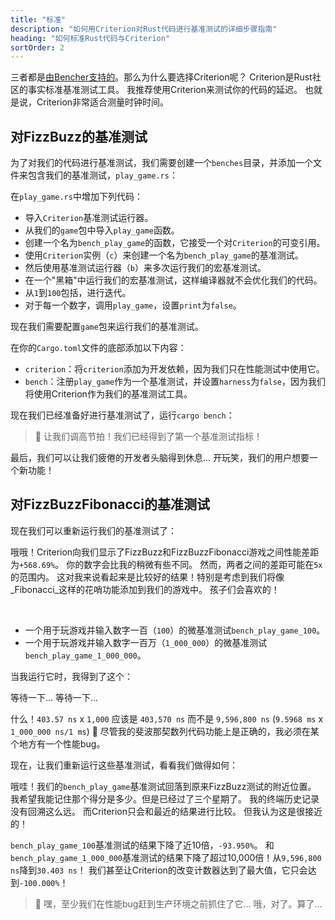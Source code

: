 ```yaml
---
title: "标准"
description: "如何用Criterion对Rust代码进行基准测试的详细步骤指南"
heading: "如何标准Rust代码与Criterion"
sortOrder: 2
---
```



<Benchmarking />

<WhatIsRust />

<FizzBuzzRust />

<StepByStepRust />

<MicroVsMacro />

<BenchmarkingRust />

三者都是[由Bencher支持的](/docs/zh/explanation/adapters/)。那么为什么要选择Criterion呢？
Criterion是Rust社区的事实标准基准测试工具。
我推荐使用Criterion来测试你的代码的延迟。
也就是说，Criterion非常适合测量时钟时间。

<FizzBuzzRefactor />

## 对FizzBuzz的基准测试

为了对我们的代码进行基准测试，我们需要创建一个`benches`目录，并添加一个文件来包含我们的基准测试，`play_game.rs`：

<GameBenchesTree />

在`play_game.rs`中增加下列代码：

<FizzBuzzRefactorBenchesCode />

- 导入`Criterion`基准测试运行器。
- 从我们的`game`包中导入`play_game`函数。
- 创建一个名为`bench_play_game`的函数，它接受一个对`Criterion`的可变引用。
- 使用`Criterion`实例（`c`）来创建一个名为`bench_play_game`的基准测试。
- 然后使用基准测试运行器（`b`）来多次运行我们的宏基准测试。
- 在一个"黑箱"中运行我们的宏基准测试，这样编译器就不会优化我们的代码。
- 从`1`到`100`包括，进行迭代。
- 对于每一个数字，调用`play_game`，设置`print`为`false`。

现在我们需要配置`game`包来运行我们的基准测试。

在你的`Cargo.toml`文件的底部添加以下内容：

<GameCargoToml />

- `criterion`：将`criterion`添加为开发依赖，因为我们只在性能测试中使用它。
- `bench`：注册`play_game`作为一个基准测试，并设置`harness`为`false`，因为我们将使用Criterion作为我们的基准测试工具。

现在我们已经准备好进行基准测试了，运行`cargo bench`：

<BenchPlayGameOutput />

> 🐰 让我们调高节拍！我们已经得到了第一个基准测试指标！

最后，我们可以让我们疲倦的开发者头脑得到休息...
开玩笑，我们的用户想要一个新功能！

<FizzBuzzFibonacciRust>
  <PlayGameRustCode />
</FizzBuzzFibonacciRust>

## 对FizzBuzzFibonacci的基准测试

现在我们可以重新运行我们的基准测试了：

<BenchPlayGameFibonacciOutput />

哦哦！Criterion向我们显示了FizzBuzz和FizzBuzzFibonacci游戏之间性能差距为`+568.69%`。
你的数字会比我的稍微有些不同。
然而，两者之间的差距可能在`5x`的范围内。
这对我来说看起来是比较好的结果！特别是考虑到我们将像_Fibonacci_这样的花哨功能添加到我们的游戏中。
孩子们会喜欢的！

<FizzBuzzFibonacciOpenRust>
  <FizzBuzzFibonacciOpenRustCode />
</FizzBuzzFibonacciOpenRust>

<TheEnd />

<br />

<OnFire />

<BenchPlayGameOnFireCode />

- 一个用于玩游戏并输入数字一百（`100`）的微基准测试`bench_play_game_100`。
- 一个用于玩游戏并输入数字一百万（`1_000_000`）的微基准测试`bench_play_game_1_000_000`。

当我运行它时，我得到了这个：

<BenchPlayGameOnFireOutputStart />

等待一下... 等待一下...

<BenchPlayGameOnFireOutput />

什么！`403.57 ns` x `1,000` 应该是 `403,570 ns` 而不是 `9,596,800 ns` (`9.5968 ms` x `1_000_000 ns/1 ms`) 🤯
尽管我的斐波那契数列代码功能上是正确的，我必须在某个地方有一个性能bug。

<FizzBuzzFibonacciFixRust />

现在，让我们重新运行这些基准测试，看看我们做得如何：

<BenchPlayGameFixOutput />

哦哇！我们的`bench_play_game`基准测试回落到原来FizzBuzz测试的附近位置。
我希望我能记住那个得分是多少。但是已经过了三个星期了。
我的终端历史记录没有回溯这么远。
而Criterion只会和最近的结果进行比较。
但我认为这是很接近的！

`bench_play_game_100`基准测试的结果下降了近10倍，`-93.950%`。
和`bench_play_game_1_000_000`基准测试的结果下降了超过10,000倍！从`9,596,800 ns`降到`30.403 ns`！
我们甚至让Criterion的改变计数器达到了最大值，它只会达到`-100.000%`！

> 🐰 嘿，至少我们在性能bug赶到生产环境之前抓住了它... 哦，对了。算了...

<CatchInCi />

<CatchInCiOutput />

<CatchInCiPlot />

<CatchInCiPlotRustBench title="如何用Criterion对Rust进行基准测试" />

<BencherFooter />